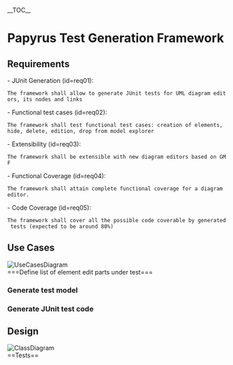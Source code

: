 
__TOC__
= Papyrus Test Generation Framework =
==Requirements==
- JUnit Generation (id=req01): 
 The framework shall allow to generate JUnit tests for UML diagram editors, its nodes and links
- Functional test cases (id=req02): 
 The framework shall test functional test cases: creation of elements, hide, delete, edition, drop from model explorer
- Extensibility (id=req03): 
 The framework shall be extensible with new diagram editors based on GMF
- Functional Coverage (id=req04): 
 The framework shall attain complete functional coverage for a diagram editor.
- Code Coverage (id=req05): 
 The framework shall cover all the possible code coverable by generated tests (expected to be around 80%)
==Use Cases==
[[Image:C:/Users/jc236769/OomphRoot/git/org.eclipse.papyrus/tests/framework/org.eclipse.papyrus.tests.framework/doc/imgDOC/UseCasesDiagram.png|UseCasesDiagram]]<br>
===Define list of element edit parts under test===
===Generate test model===
===Generate JUnit test code===
==Design==
[[Image:C:/Users/jc236769/OomphRoot/git/org.eclipse.papyrus/tests/framework/org.eclipse.papyrus.tests.framework/doc/imgDOC/ClassDiagram.png|ClassDiagram]]<br>
==Tests==